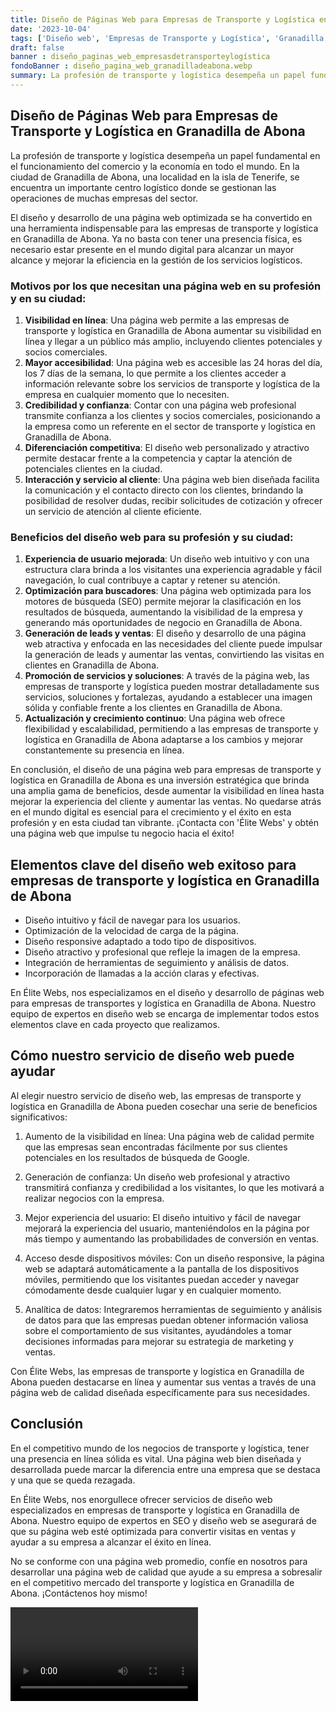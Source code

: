 ```yaml
---
title: Diseño de Páginas Web para Empresas de Transporte y Logística en Granadilla de Abona
date: '2023-10-04'
tags: ['Diseño web', 'Empresas de Transporte y Logística', 'Granadilla de Abona']
draft: false
banner : diseño_paginas_web_empresasdetransporteylogística
fondoBanner : diseño_pagina_web_granadilladeabona.webp
summary: La profesión de transporte y logística desempeña un papel fundamental en el funcionamiento del comercio y la economía en todo el mundo. En la ciudad de Granadilla de Abona, una localidad en la isla de Tenerife, se encuentra un importante centro logístico donde se gestionan las operaciones de muchas empresas del sector. 
---
```


## Diseño de Páginas Web para Empresas de Transporte y Logística en Granadilla de Abona

La profesión de transporte y logística desempeña un papel fundamental en el funcionamiento del comercio y la economía en todo el mundo. En la ciudad de Granadilla de Abona, una localidad en la isla de Tenerife, se encuentra un importante centro logístico donde se gestionan las operaciones de muchas empresas del sector. 

El diseño y desarrollo de una página web optimizada se ha convertido en una herramienta indispensable para las empresas de transporte y logística en Granadilla de Abona. Ya no basta con tener una presencia física, es necesario estar presente en el mundo digital para alcanzar un mayor alcance y mejorar la eficiencia en la gestión de los servicios logísticos.

### Motivos por los que necesitan una página web en su profesión y en su ciudad:

1. **Visibilidad en línea**: Una página web permite a las empresas de transporte y logística en Granadilla de Abona aumentar su visibilidad en línea y llegar a un público más amplio, incluyendo clientes potenciales y socios comerciales.
2. **Mayor accesibilidad**: Una página web es accesible las 24 horas del día, los 7 días de la semana, lo que permite a los clientes acceder a información relevante sobre los servicios de transporte y logística de la empresa en cualquier momento que lo necesiten.
3. **Credibilidad y confianza**: Contar con una página web profesional transmite confianza a los clientes y socios comerciales, posicionando a la empresa como un referente en el sector de transporte y logística en Granadilla de Abona.
4. **Diferenciación competitiva**: El diseño web personalizado y atractivo permite destacar frente a la competencia y captar la atención de potenciales clientes en la ciudad.
5. **Interacción y servicio al cliente**: Una página web bien diseñada facilita la comunicación y el contacto directo con los clientes, brindando la posibilidad de resolver dudas, recibir solicitudes de cotización y ofrecer un servicio de atención al cliente eficiente.

### Beneficios del diseño web para su profesión y su ciudad:

1. **Experiencia de usuario mejorada**: Un diseño web intuitivo y con una estructura clara brinda a los visitantes una experiencia agradable y fácil navegación, lo cual contribuye a captar y retener su atención.
2. **Optimización para buscadores**: Una página web optimizada para los motores de búsqueda (SEO) permite mejorar la clasificación en los resultados de búsqueda, aumentando la visibilidad de la empresa y generando más oportunidades de negocio en Granadilla de Abona.
3. **Generación de leads y ventas**: El diseño y desarrollo de una página web atractiva y enfocada en las necesidades del cliente puede impulsar la generación de leads y aumentar las ventas, convirtiendo las visitas en clientes en Granadilla de Abona.
4. **Promoción de servicios y soluciones**: A través de la página web, las empresas de transporte y logística pueden mostrar detalladamente sus servicios, soluciones y fortalezas, ayudando a establecer una imagen sólida y confiable frente a los clientes en Granadilla de Abona.
5. **Actualización y crecimiento continuo**: Una página web ofrece flexibilidad y escalabilidad, permitiendo a las empresas de transporte y logística en Granadilla de Abona adaptarse a los cambios y mejorar constantemente su presencia en línea.

En conclusión, el diseño de una página web para empresas de transporte y logística en Granadilla de Abona es una inversión estratégica que brinda una amplia gama de beneficios, desde aumentar la visibilidad en línea hasta mejorar la experiencia del cliente y aumentar las ventas. No quedarse atrás en el mundo digital es esencial para el crecimiento y el éxito en esta profesión y en esta ciudad tan vibrante. ¡Contacta con 'Élite Webs' y obtén una página web que impulse tu negocio hacia el éxito!

<GifSeo />

<Cta />

## Elementos clave del diseño web exitoso para empresas de transporte y logística en Granadilla de Abona

- Diseño intuitivo y fácil de navegar para los usuarios.
- Optimización de la velocidad de carga de la página.
- Diseño responsive adaptado a todo tipo de dispositivos.
- Diseño atractivo y profesional que refleje la imagen de la empresa.
- Integración de herramientas de seguimiento y análisis de datos.
- Incorporación de llamadas a la acción claras y efectivas.

En Élite Webs, nos especializamos en el diseño y desarrollo de páginas web para empresas de transportes y logística en Granadilla de Abona. Nuestro equipo de expertos en diseño web se encarga de implementar todos estos elementos clave en cada proyecto que realizamos. 

## Cómo nuestro servicio de diseño web puede ayudar

Al elegir nuestro servicio de diseño web, las empresas de transporte y logística en Granadilla de Abona pueden cosechar una serie de beneficios significativos:

1. Aumento de la visibilidad en línea: Una página web de calidad permite que las empresas sean encontradas fácilmente por sus clientes potenciales en los resultados de búsqueda de Google.

2. Generación de confianza: Un diseño web profesional y atractivo transmitirá confianza y credibilidad a los visitantes, lo que les motivará a realizar negocios con la empresa.

3. Mejor experiencia del usuario: El diseño intuitivo y fácil de navegar mejorará la experiencia del usuario, manteniéndolos en la página por más tiempo y aumentando las probabilidades de conversión en ventas.

4. Acceso desde dispositivos móviles: Con un diseño responsive, la página web se adaptará automáticamente a la pantalla de los dispositivos móviles, permitiendo que los visitantes puedan acceder y navegar cómodamente desde cualquier lugar y en cualquier momento.

5. Analítica de datos: Integraremos herramientas de seguimiento y análisis de datos para que las empresas puedan obtener información valiosa sobre el comportamiento de sus visitantes, ayudándoles a tomar decisiones informadas para mejorar su estrategia de marketing y ventas.

Con Élite Webs, las empresas de transporte y logística en Granadilla de Abona pueden destacarse en línea y aumentar sus ventas a través de una página web de calidad diseñada específicamente para sus necesidades.

## Conclusión

En el competitivo mundo de los negocios de transporte y logística, tener una presencia en línea sólida es vital. Una página web bien diseñada y desarrollada puede marcar la diferencia entre una empresa que se destaca y una que se queda rezagada.

En Élite Webs, nos enorgullece ofrecer servicios de diseño web especializados en empresas de transporte y logística en Granadilla de Abona. Nuestro equipo de expertos en SEO y diseño web se asegurará de que su página web esté optimizada para convertir visitas en ventas y ayudar a su empresa a alcanzar el éxito en línea.

No se conforme con una página web promedio, confíe en nosotros para desarrollar una página web de calidad que ayude a su empresa a sobresalir en el competitivo mercado del transporte y logística en Granadilla de Abona. ¡Contáctenos hoy mismo!

<Video />

<CtaBot job='Empresas de Transporte y Logística' city='Granadilla de Abona'/>

<Gmaps query='Granadilla de Abona+españa+maps' />